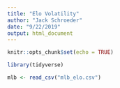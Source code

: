 ```yaml
---
title: "Elo Volatility"
author: "Jack Schroeder"
date: "9/22/2019"
output: html_document
---
```


```r
knitr::opts_chunk$set(echo = TRUE)

library(tidyverse)

mlb <- read_csv("mlb_elo.csv")
```

